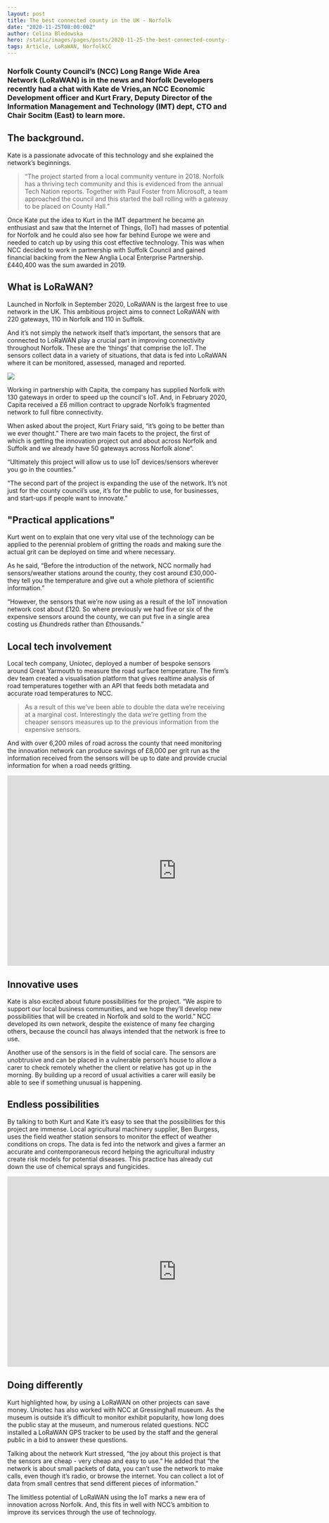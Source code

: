 ```yaml
---
layout: post
title: The best connected county in the UK - Norfolk
date: "2020-11-25T08:00:00Z"
author: Celina Bledowska
hero: /static/images/pages/posts/2020-11-25-the-best-connected-county-in-the-uk/hero.jpg
tags: Article, LoRaWAN, NorfolkCC
---
```


### Norfolk County Council’s (NCC)  Long Range Wide Area Network (LoRaWAN) is in the news and Norfolk Developers recently had a chat with Kate de Vries,an  NCC Economic Development officer and Kurt Frary, Deputy Director of the Information Management and Technology (IMT) dept, CTO and Chair Socitm (East) to learn more.

## The background.

Kate is a passionate advocate of this technology and she explained the network’s beginnings.

> “The project started from a local community venture in 2018. Norfolk has a thriving tech community and this is evidenced from the annual Tech Nation reports. Together with Paul Foster from Microsoft, a team approached the council and this started the ball rolling with a gateway to be placed on County Hall.”

Once Kate put the idea to Kurt in the IMT department he became an enthusiast and saw that the Internet of Things, (IoT) had masses of potential for Norfolk and he could also see how far behind Europe we were and needed to catch up by using this cost effective technology.  This was when NCC decided to work in partnership with Suffolk Council and gained financial backing from the New Anglia Local Enterprise Partnership. £440,400 was the sum awarded in 2019.

## What is LoRaWAN?

Launched in Norfolk in September 2020, LoRaWAN is the largest free to use network in the UK. This ambitious project aims to connect LoRaWAN with 220 gateways, 110 in Norfolk and 110 in Suffolk.

And it’s not simply the network itself that’s important, the sensors that are connected to LoRaWAN play a crucial part in improving connectivity throughout Norfolk. These are the ‘things’ that comprise the IoT. The sensors collect data in a variety of situations, that data is fed into LoRaWAN where it can be monitored, assessed, managed and reported.

![](/static/images/pages/posts/2020-11-25-the-best-connected-county-in-the-uk/new-anglia-lep-innovation-network.jpeg)

Working in partnership with Capita, the company has supplied Norfolk with 130 gateways in order to speed up the council's IoT. And, in February 2020, Capita received a £6 million contract to upgrade Norfolk’s fragmented network to full fibre connectivity.

When asked about the project, Kurt Friary said, “it’s going to be better than we ever thought.” There are two main facets to the project, the first of which is getting the innovation project out and about across Norfolk and Suffolk and we already have 50 gateways across Norfolk alone”.

“Ultimately this project will allow us to use IoT devices/sensors wherever you go in the counties.”

“The second part of the project is expanding the use of the network. It’s not just for the county council’s use, it’s for the public to use, for businesses, and start-ups if people want to innovate.”

## "Practical applications"

Kurt went on to explain that one very vital use of the technology can be applied to the perennial problem of gritting the roads and making sure the actual grit can be deployed on time and where necessary.

As he said, “Before the introduction of the network, NCC normally had sensors/weather stations around the county, they cost around £30,000- they tell you the temperature and give out a whole plethora of scientific  information.”

“However, the sensors that we’re now using as a result of the IoT innovation network cost about £120. So where previously we had five or six of the expensive sensors around the county, we can put five in a single area costing us £hundreds rather than £thousands.”

## Local tech involvement


Local tech company, Uniotec, deployed a number of bespoke sensors around Great Yarmouth to measure the road surface temperature. The firm’s dev team created a visualisation platform that gives realtime analysis of road temperatures together with an API that feeds both metadata and accurate road temperatures to NCC.

> As a result of this we’ve been able to double the data we’re receiving at a marginal cost. Interestingly the data we’re getting from the cheaper sensors measures up to the previous information from the expensive sensors.

And with over 6,200 miles of road across the county that need monitoring the innovation network can produce savings of £8,000  per grit run as the information received from the sensors will be up to date and provide crucial information for when a road needs gritting.

<div class="iframe"><iframe width="768" height="432" src="https://www.youtube.com/embed/AiWyeG03t6w" frameborder="0" allow="accelerometer; autoplay; clipboard-write; encrypted-media; gyroscope; picture-in-picture" allowfullscreen></iframe></div>

## Innovative uses

Kate is also excited about future possibilities for the project. “We aspire to support our local business communities, and we hope they’ll develop new possibilities that will be created in Norfolk and sold to the world.” NCC developed its own network, despite the existence of many fee charging others, because the council has always intended that the network is free to use.

Another use of the sensors is in the field of social care. The sensors are unobtrusive and can be  placed in a vulnerable person’s house to allow a carer to check remotely whether the client or relative has got up in the morning. By building up a record of usual activities a carer will easily be able to see if something unusual is happening.

## Endless possibilities

By talking to both Kurt and Kate it’s easy to see that the possibilities for this project are immense. Local agricultural machinery supplier, Ben Burgess, uses the field weather station sensors to monitor the effect of weather conditions on crops. The data is fed into the network and gives a farmer an accurate and contemporaneous record helping the agricultural industry create risk models  for potential diseases. This practice has already cut down the use of chemical sprays and fungicides.

<div class="iframe"><iframe width="768" height="432" src="https://www.youtube.com/embed/P8GEkm_jMo0" frameborder="0" allow="accelerometer; autoplay; clipboard-write; encrypted-media; gyroscope; picture-in-picture" allowfullscreen></iframe></div>

## Doing differently

Kurt highlighted how, by using a LoRaWAN on other projects can save money. Uniotec has also worked with NCC at Gressinghall museum. As the museum is outside it’s difficult to monitor exhibit popularity, how long does the public stay at the museum, and numerous related questions. NCC installed a LoRaWAN GPS tracker to be used by the staff and the general public in a bid to answer these questions.

Talking about the network Kurt stressed, “the joy about this project  is that the sensors are cheap - very cheap and easy to use.”  He added that “the network is about small packets of data, you can’t use the network to make calls, even though it’s radio, or browse the internet. You can collect a lot of data from small centres that send different pieces of information.”

The limitless potential of LoRaWAN using the IoT marks a new era of innovation across Norfolk. And, this fits in well with NCC’s ambition to improve its services through the use of technology.